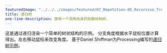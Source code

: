 ---
featuredImage: "../../../images/featured/07_Repetition-05_Recursive_Tree-thumbnail.png"
title: 递归树
one-line-description: 使用一个调用自身的函数绘制树。
---

这是通过递归渲染一个简单的树状结构的示例。
分支角度根据水平鼠标位置计算得出。左右移动鼠标来改变角度。
基于Daniel Shiffman为Processing编写的<a href="https://processing.org/examples/tree.html">递归树示例</a>。
